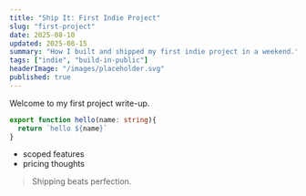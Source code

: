 ```yaml
---
title: "Ship It: First Indie Project"
slug: "first-project"
date: 2025-08-10
updated: 2025-08-15
summary: "How I built and shipped my first indie project in a weekend."
tags: ["indie", "build-in-public"]
headerImage: "/images/placeholder.svg"
published: true
---
```


Welcome to my first project write-up.

```ts
export function hello(name: string){
  return `hello ${name}`
}
```

- scoped features
- pricing thoughts

> Shipping beats perfection.
